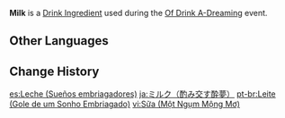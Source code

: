 {{For|the non-event item|Milk}}
{{Item Infobox
|id           = 410004
|title        = Milk
|image        = Item Milk (Of Drink A-Dreaming).png
|type         = Drink Ingredients
|group        = Event Items
|description  = [[Milk]] brought in from specific supply channels. The mouthfeel is incredibly smooth, and the aftertaste is sweet.
|quality      = 1
|event        = Of Drink A-Dreaming
}}
'''Milk''' is a [[Drink Ingredient]] used during the [[Of Drink A-Dreaming]] event.

==Other Languages==
{{Other Languages
|default_hidden = 1
|en      = Milk
|zhs     = 牛奶
|zhs_rm  = Niúnǎi
|zht     = 牛奶
|zht_rm  = Niúnǎi
|ja      = ミルク
|ja_rm   = Miruku
|ko      = 우유
|ko_rm   = Uyu
|es      = Leche
|fr      = Lait
|ru      = Молоко
|th      = Milk
|vi      = Sữa
|de      = Milch
|id      = Susu
|pt      = Leite
|tr      = Süt
|it      = Latte
}}

==Change History==
{{Change History|2.5}}

[[es:Leche (Sueños embriagadores)]]
[[ja:ミルク（酌み交す酔夢）]]
[[pt-br:Leite (Gole de um Sonho Embriagado)]]
[[vi:Sữa (Một Ngụm Mộng Mơ)]]